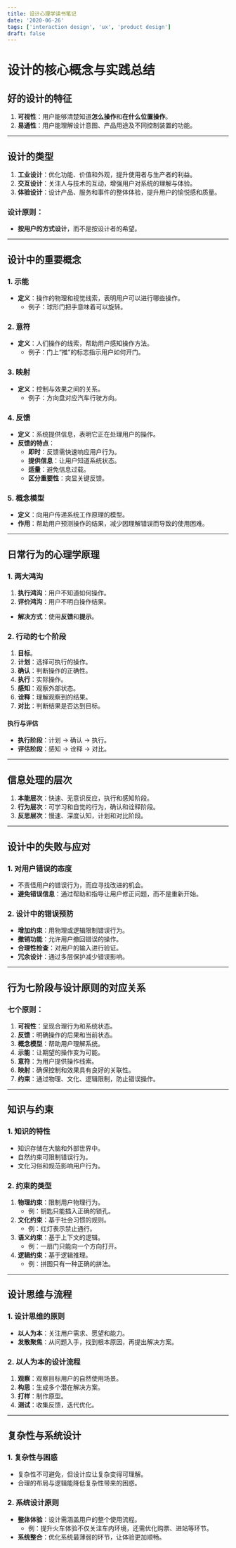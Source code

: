 ```yaml
---
title: 设计心理学读书笔记
date: '2020-06-26'
tags: ['interaction design', 'ux', 'product design']
draft: false
---
```

# 设计的核心概念与实践总结

## **好的设计的特征**
1. **可视性**：用户能够清楚知道**怎么操作**和**在什么位置操作**。
2. **易通性**：用户能理解设计意图、产品用途及不同控制装置的功能。

---

## **设计的类型**
1. **工业设计**：优化功能、价值和外观，提升使用者与生产者的利益。
2. **交互设计**：关注人与技术的互动，增强用户对系统的理解与体验。
3. **体验设计**：设计产品、服务和事件的整体体验，提升用户的愉悦感和质量。

### **设计原则**：
- **按用户的方式设计**，而不是按设计者的希望。

---

## **设计中的重要概念**

### 1. **示能**
- **定义**：操作的物理和视觉线索，表明用户可以进行哪些操作。
  - 例子：球形门把手意味着可以旋转。

### 2. **意符**
- **定义**：人们操作的线索，帮助用户感知操作方法。
  - 例子：门上“推”的标志指示用户如何开门。

### 3. **映射**
- **定义**：控制与效果之间的关系。
  - 例子：方向盘对应汽车行驶方向。

### 4. **反馈**
- **定义**：系统提供信息，表明它正在处理用户的操作。
- **反馈的特点**：
  - **即时**：反馈需快速响应用户行为。
  - **提供信息**：让用户知道系统状态。
  - **适量**：避免信息过载。
  - **区分重要性**：突显关键反馈。

### 5. **概念模型**
- **定义**：向用户传递系统工作原理的模型。
- **作用**：帮助用户预测操作的结果，减少因理解错误而导致的使用困难。

---

## **日常行为的心理学原理**

### 1. **两大鸿沟**
1. **执行鸿沟**：用户不知道如何操作。
2. **评价鸿沟**：用户不明白操作结果。

- **解决方式**：使用**反馈**和**提示**。

### 2. **行动的七个阶段**
1. **目标**。
2. **计划**：选择可执行的操作。
3. **确认**：判断操作的正确性。
4. **执行**：实际操作。
5. **感知**：观察外部状态。
6. **诠释**：理解观察到的结果。
7. **对比**：判断结果是否达到目标。

#### **执行与评估**
- **执行阶段**：计划 → 确认 → 执行。
- **评估阶段**：感知 → 诠释 → 对比。

---

## **信息处理的层次**
1. **本能层次**：快速、无意识反应，执行和感知阶段。
2. **行为层次**：可学习和自觉的行为，确认和诠释阶段。
3. **反思层次**：慢速、深度认知，计划和对比阶段。

---

## **设计中的失败与应对**
### 1. **对用户错误的态度**
- 不责怪用户的错误行为，而应寻找改进的机会。
- **避免错误信息**：通过帮助和指导让用户修正问题，而不是重新开始。

### 2. **设计中的错误预防**
- **增加约束**：用物理或逻辑限制错误行为。
- **撤销功能**：允许用户撤回错误的操作。
- **合理性检查**：对用户的输入进行验证。
- **冗余设计**：通过多层保护减少错误影响。

---

## **行为七阶段与设计原则的对应关系**

### 七个原则：
1. **可视性**：呈现合理行为和系统状态。
2. **反馈**：明确操作的后果和当前状态。
3. **概念模型**：帮助用户理解系统。
4. **示能**：让期望的操作变为可能。
5. **意符**：为用户提供操作线索。
6. **映射**：确保控制和效果具有良好的关联性。
7. **约束**：通过物理、文化、逻辑限制，防止错误操作。

---

## **知识与约束**

### 1. **知识的特性**
- 知识存储在大脑和外部世界中。
- 自然约束可限制错误行为。
- 文化习俗和规范影响用户行为。

### 2. **约束的类型**
1. **物理约束**：限制用户物理行为。
   - 例：钥匙只能插入正确的锁孔。
2. **文化约束**：基于社会习惯的规则。
   - 例：红灯表示禁止通行。
3. **语义约束**：基于上下文的逻辑。
   - 例：一扇门只能向一个方向打开。
4. **逻辑约束**：基于逻辑推理。
   - 例：拼图只有一种正确的拼法。

---

## **设计思维与流程**

### 1. **设计思维的原则**
- **以人为本**：关注用户需求、愿望和能力。
- **发散聚焦**：从问题入手，找到根本原因，再提出解决方案。

### 2. **以人为本的设计流程**
1. **观察**：观察目标用户的自然使用场景。
2. **构思**：生成多个潜在解决方案。
3. **打样**：制作原型。
4. **测试**：收集反馈，迭代优化。

---

## **复杂性与系统设计**

### 1. **复杂性与困惑**
- 复杂性不可避免，但设计应让复杂变得可理解。
- 合理的布局与逻辑能降低复杂性带来的困惑。

### 2. **系统设计原则**
- **整体体验**：设计需涵盖用户的整个使用流程。
  - 例：提升火车体验不仅关注车内环境，还需优化购票、进站等环节。
- **系统整合**：优化系统最薄弱的环节，让体验更加顺畅。